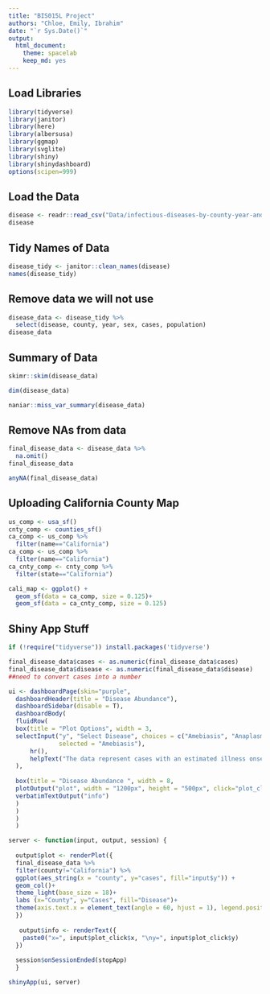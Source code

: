 ```yaml
---
title: "BIS015L Project"
authors: "Chloe, Emily, Ibrahim"
date: "`r Sys.Date()`"
output:
  html_document: 
    theme: spacelab
    keep_md: yes
---
```


## Load Libraries 

```r
library(tidyverse)
library(janitor)
library(here)
library(albersusa)
library(ggmap)
library(svglite)
library(shiny)
library(shinydashboard)
options(scipen=999)
``` 

## Load the Data
```r
disease <- readr::read_csv("Data/infectious-diseases-by-county-year-and-sex 2.csv")
disease
```

## Tidy Names of Data
```r
disease_tidy <- janitor::clean_names(disease)
names(disease_tidy)
```

## Remove data we will not use
```r
disease_data <- disease_tidy %>% 
  select(disease, county, year, sex, cases, population)
disease_data
```

## Summary of Data

```r
skimr::skim(disease_data)
```

```r
dim(disease_data)
```

```r
naniar::miss_var_summary(disease_data)
```

## Remove NAs from data
```r
final_disease_data <- disease_data %>% 
  na.omit()
final_disease_data
```
```r
anyNA(final_disease_data)
```

## Uploading California County Map

```r
us_comp <- usa_sf()
cnty_comp <- counties_sf()
ca_comp <- us_comp %>% 
  filter(name=="California")
ca_comp <- us_comp %>% 
  filter(name=="California")
ca_cnty_comp <- cnty_comp %>% 
  filter(state=="California")
```


```r
cali_map <- ggplot() +
  geom_sf(data = ca_comp, size = 0.125)+
  geom_sf(data = ca_cnty_comp, size = 0.125)
```

## Shiny App Stuff

```r
if (!require("tidyverse")) install.packages('tidyverse')
```

```r
final_disease_data$cases <- as.numeric(final_disease_data$cases) 
final_disease_data$disease <- as.numeric(final_disease_data$disease) 
##need to convert cases into a number 
```

```r
ui <- dashboardPage(skin="purple",
  dashboardHeader(title = "Disease Abundance"),
  dashboardSidebar(disable = T),
  dashboardBody(
  fluidRow(
  box(title = "Plot Options", width = 3,
  selectInput("y", "Select Disease", choices = c("Amebiasis", "Anaplasmosis", "Anthrax", "Babesiosis", "Botulism, Foodborne", "Botulism, Other", "Botulism, Wound", "Brucellosis", "Campylobacteriosis", "Chikungunya Virus Infection", "Cholera", "Ciguatera Fish Poisoning", "Coccidioidomycosis", "Creutzfeldt-Jakob Disease and other Transmissible Spongiform Encephalopathies", "Cryptosporidiosis", "Cyclosporiasis", "Cysticercosis or Taeniasis", "Dengue", "Domoic Acid Poisoning", "Ehrlichiosis", "Flavivirus Infection of Undetermined Species", "Giardiasis", "Hantavirus Infection", "Hemolytic Uremic Syndrome", "Hepatitis E", "acute infection", "Legionellosis", "Leprosy", "Leptospirosis", "Listeriosis", "Lyme Disease", "Malaria", "Paralytic Shellfish Poisoning", "Paratyphoid Fever","Plague, human", "Psittacosis", "Q Fever", "Rabies, human", "Relapsing Fever", "Salmonellosis", "Scombroid Fish Poisoning", "Shiga toxin-producing E. coli (STEC) with HUS", "Shiga toxin-producing E. coli (STEC) without HUS", "Shigellosis", "Spotted Fever Rickettsiosis", "Streptococcal Infection (cases in food and dairy workers)", "Trichinosis", "Tularemia", "Typhoid Fever, case", "Typhus Fever", "Vibrio Infection (non-Cholera)", "Yellow Fever", "Yersiniosis", "Zika Virus Infection"), 
              selected = "Amebiasis"),
      hr(),
      helpText("The data represent cases with an estimated illness onset date from 2001 through the last year indicated from California Confidential Morbidity Reports and/or Laboratory Reports")
  ),
  
  box(title = "Disease Abundance ", width = 8,
  plotOutput("plot", width = "1200px", height = "500px", click="plot_click"),
  verbatimTextOutput("info")
  ) 
  ) 
  )
  ) 

server <- function(input, output, session) { 
  
  output$plot <- renderPlot({
  final_disease_data %>% 
  filter(county!="California") %>% 
  ggplot(aes_string(x = "county", y="cases", fill="input$y")) + 
  geom_col()+
  theme_light(base_size = 18)+
  labs (x="County", y="Cases", fill="Disease")+
  theme(axis.text.x = element_text(angle = 60, hjust = 1), legend.position="none")
  })
  
   output$info <- renderText({
    paste0("x=", input$plot_click$x, "\ny=", input$plot_click$y)
  })
  
  session$onSessionEnded(stopApp)
  }

shinyApp(ui, server)
```